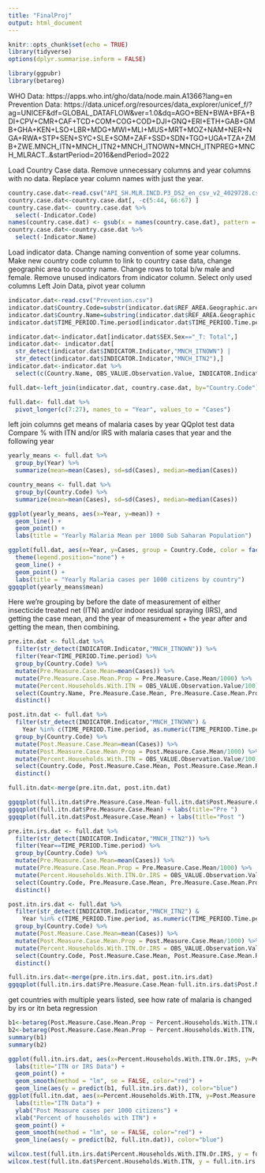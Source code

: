 ```yaml
---
title: "FinalProj"
output: html_document
---
```


```r
knitr::opts_chunk$set(echo = TRUE)
library(tidyverse)
options(dplyr.summarise.inform = FALSE)

library(ggpubr)
library(betareg)
```

WHO Data: https://apps.who.int/gho/data/node.main.A1366?lang=en
Prevention Data: https://data.unicef.org/resources/data_explorer/unicef_f/?ag=UNICEF&df=GLOBAL_DATAFLOW&ver=1.0&dq=AGO+BEN+BWA+BFA+BDI+CPV+CMR+CAF+TCD+COM+COG+COD+DJI+GNQ+ERI+ETH+GAB+GMB+GHA+KEN+LSO+LBR+MDG+MWI+MLI+MUS+MRT+MOZ+NAM+NER+NGA+RWA+STP+SEN+SYC+SLE+SOM+ZAF+SSD+SDN+TGO+UGA+TZA+ZMB+ZWE.MNCH_ITN+MNCH_ITN2+MNCH_ITNOWN+MNCH_ITNPREG+MNCH_MLRACT..&startPeriod=2016&endPeriod=2022


Load Country Case data.
Remove unnecessary columns and year columns with no data. 
Replace year column names with just the year.
```r
country.case.dat<-read.csv("API_SH.MLR.INCD.P3_DS2_en_csv_v2_4029728.csv")
country.case.dat<-country.case.dat[, -c(5:44, 66:67) ]
country.case.dat<- country.case.dat %>%
  select(-Indicator.Code)
names(country.case.dat) <- gsub(x = names(country.case.dat), pattern = "X", replacement = "")
country.case.dat<-country.case.dat %>%
  select(-Indicator.Name)
```

Load indicator data.
Change naming convention of some year columns.
Make new country code column to link to country case data, change geographic area to country name.
Change rows to total b/w male and female.
Remove unused indicators from indicator column.
Select only used columns
Left Join Data, pivot year column 
```r
indicator.dat<-read.csv("Prevention.csv")
indicator.dat$Country.Code=substr(indicator.dat$REF_AREA.Geographic.area, 1, 3)
indicator.dat$Country.Name=substring(indicator.dat$REF_AREA.Geographic.area, 6)
indicator.dat$TIME_PERIOD.Time.period[indicator.dat$TIME_PERIOD.Time.period=="2017-06"]<-"2017"

indicator.dat<-indicator.dat[indicator.dat$SEX.Sex=="_T: Total",]
indicator.dat<- indicator.dat[
  str_detect(indicator.dat$INDICATOR.Indicator,"MNCH_ITNOWN") |
  str_detect(indicator.dat$INDICATOR.Indicator,"MNCH_ITN2"),]
indicator.dat<-indicator.dat %>%
  select(c(Country.Name, OBS_VALUE.Observation.Value, INDICATOR.Indicator, Country.Code, TIME_PERIOD.Time.period))

full.dat<-left_join(indicator.dat, country.case.dat, by="Country.Code")

full.dat<- full.dat %>% 
  pivot_longer(c(7:27), names_to = "Year", values_to = "Cases")
```

left join columns
get means of malaria cases by year
QQplot
test data
Compare % with ITN and/or IRS with malaria cases that year and the following year
```r
yearly_means <- full.dat %>%
  group_by(Year) %>%
  summarize(mean=mean(Cases), sd=sd(Cases), median=median(Cases))

country_means <- full.dat %>%
  group_by(Country.Code) %>%
  summarize(mean=mean(Cases), sd=sd(Cases), median=median(Cases))

ggplot(yearly_means, aes(x=Year, y=mean)) +
  geom_line() +
  geom_point() +
  labs(title = "Yearly Malaria Mean per 1000 Sub Saharan Population")

ggplot(full.dat, aes(x=Year, y=Cases, group = Country.Code, color = factor(Country.Code))) +
  theme(legend.position="none") +
  geom_line() +
  geom_point() +
  labs(title = "Yearly Malaria cases per 1000 citizens by country")
ggqqplot(yearly_means$mean)
```


Here we're grouping by before the date of measurement of either 
 insecticide treated net (ITN) and/or indoor residual spraying (IRS), and getting the case mean,
 and the year of measurement + the year after and getting the mean, then combining. 
```r
pre.itn.dat <- full.dat %>%
  filter(str_detect(INDICATOR.Indicator,"MNCH_ITNOWN")) %>%
  filter(Year<TIME_PERIOD.Time.period) %>%
  group_by(Country.Code) %>%
  mutate(Pre.Measure.Case.Mean=mean(Cases)) %>%
  mutate(Pre.Measure.Case.Mean.Prop = Pre.Measure.Case.Mean/1000) %>%
  mutate(Percent.Households.With.ITN = OBS_VALUE.Observation.Value/100) %>%
  select(Country.Name, Pre.Measure.Case.Mean, Pre.Measure.Case.Mean.Prop, Percent.Households.With.ITN) %>%
  distinct()

post.itn.dat <- full.dat %>%
  filter(str_detect(INDICATOR.Indicator,"MNCH_ITNOWN") &
    Year %in% c(TIME_PERIOD.Time.period, as.numeric(TIME_PERIOD.Time.period)+1)) %>%
  group_by(Country.Code) %>%
  mutate(Post.Measure.Case.Mean=mean(Cases)) %>%
  mutate(Post.Measure.Case.Mean.Prop = Post.Measure.Case.Mean/1000) %>%
  mutate(Percent.Households.With.ITN = OBS_VALUE.Observation.Value/100) %>%
  select(Country.Code, Post.Measure.Case.Mean, Post.Measure.Case.Mean.Prop, Percent.Households.With.ITN) %>%
  distinct()

full.itn.dat<-merge(pre.itn.dat, post.itn.dat)

ggqqplot(full.itn.dat$Pre.Measure.Case.Mean-full.itn.dat$Post.Measure.Case.Mean) + labs(title="pre-post")
ggqqplot(full.itn.dat$Pre.Measure.Case.Mean) + labs(title="Pre ")
ggqqplot(full.itn.dat$Post.Measure.Case.Mean) + labs(title="Post ")
```

```r


pre.itn.irs.dat <- full.dat %>%
  filter(str_detect(INDICATOR.Indicator,"MNCH_ITN2")) %>%
  filter(Year==TIME_PERIOD.Time.period) %>%
  group_by(Country.Code) %>%
  mutate(Pre.Measure.Case.Mean=mean(Cases)) %>%
  mutate(Pre.Measure.Case.Mean.Prop = Pre.Measure.Case.Mean/1000) %>%
  mutate(Percent.Households.With.ITN.Or.IRS = OBS_VALUE.Observation.Value/100) %>%
  select(Country.Code, Pre.Measure.Case.Mean, Pre.Measure.Case.Mean.Prop, Percent.Households.With.ITN.Or.IRS) %>%
  distinct()

post.itn.irs.dat <- full.dat %>%
  filter(str_detect(INDICATOR.Indicator,"MNCH_ITN2") &
    Year %in% c(TIME_PERIOD.Time.period, as.numeric(TIME_PERIOD.Time.period)+1)) %>%
  group_by(Country.Code) %>%
  mutate(Post.Measure.Case.Mean=mean(Cases)) %>%
  mutate(Post.Measure.Case.Mean.Prop = Post.Measure.Case.Mean/1000) %>%
  mutate(Percent.Households.With.ITN.Or.IRS = OBS_VALUE.Observation.Value/100) %>%
  select(Country.Code, Post.Measure.Case.Mean, Post.Measure.Case.Mean.Prop, Percent.Households.With.ITN.Or.IRS) %>%
  distinct()

full.itn.irs.dat<-merge(pre.itn.irs.dat, post.itn.irs.dat)
ggqqplot(full.itn.irs.dat$Pre.Measure.Case.Mean-full.itn.irs.dat$Post.Measure.Case.Mean)
```
get countries with multiple years listed, see how rate of malaria is changed by irs or itn
beta regression
```r
b1<-betareg(Post.Measure.Case.Mean.Prop ~ Percent.Households.With.ITN.Or.IRS, data=full.itn.irs.dat)
b2<-betareg(Post.Measure.Case.Mean.Prop ~ Percent.Households.With.ITN, data=full.itn.dat)
summary(b1)
summary(b2)

ggplot(full.itn.irs.dat, aes(x=Percent.Households.With.ITN.Or.IRS, y=Post.Measure.Case.Mean.Prop)) +
  labs(title="ITN or IRS Data") +
  geom_point() +
  geom_smooth(method = "lm", se = FALSE, color="red") +
  geom_line(aes(y = predict(b1, full.itn.irs.dat)), color="blue")
ggplot(full.itn.dat, aes(x=Percent.Households.With.ITN, y=Post.Measure.Case.Mean.Prop)) +
  labs(title="ITN Data") +
  ylab("Post Measure cases per 1000 citizens") +
  xlab("Percent of households with ITN") +
  geom_point() +
  geom_smooth(method = "lm", se = FALSE, color="red") +
  geom_line(aes(y = predict(b2, full.itn.dat)), color="blue")

```

```r
wilcox.test(full.itn.irs.dat$Percent.Households.With.ITN.Or.IRS, y = full.itn.irs.dat$Post.Measure.Case.Mean.Prop)
wilcox.test(full.itn.dat$Percent.Households.With.ITN, y = full.itn.irs.dat$Post.Measure.Case.Mean.Prop)
```
